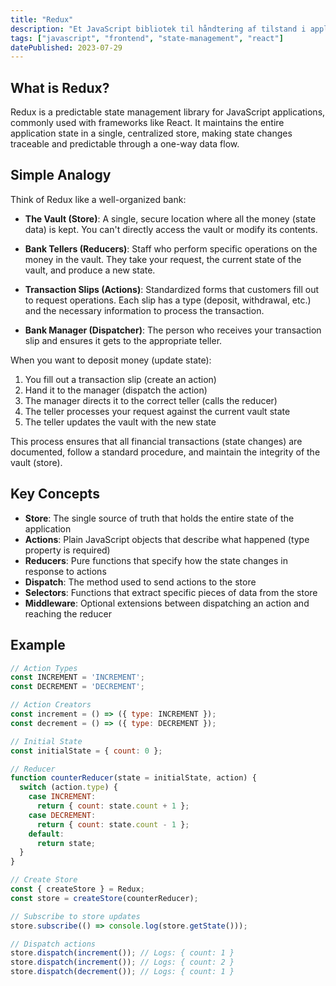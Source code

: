 ```yaml
---
title: "Redux"
description: "Et JavaScript bibliotek til håndtering af tilstand i applikationer med forudsigeligt dataflow og centraliseret state."
tags: ["javascript", "frontend", "state-management", "react"]
datePublished: 2023-07-29
---
```


## What is Redux?

Redux is a predictable state management library for JavaScript applications, commonly used with frameworks like React. It maintains the entire application state in a single, centralized store, making state changes traceable and predictable through a one-way data flow.

## Simple Analogy

Think of Redux like a well-organized bank:

- **The Vault (Store)**: A single, secure location where all the money (state data) is kept. You can't directly access the vault or modify its contents.

- **Bank Tellers (Reducers)**: Staff who perform specific operations on the money in the vault. They take your request, the current state of the vault, and produce a new state.

- **Transaction Slips (Actions)**: Standardized forms that customers fill out to request operations. Each slip has a type (deposit, withdrawal, etc.) and the necessary information to process the transaction.

- **Bank Manager (Dispatcher)**: The person who receives your transaction slip and ensures it gets to the appropriate teller.

When you want to deposit money (update state):
1. You fill out a transaction slip (create an action)
2. Hand it to the manager (dispatch the action)
3. The manager directs it to the correct teller (calls the reducer)
4. The teller processes your request against the current vault state
5. The teller updates the vault with the new state

This process ensures that all financial transactions (state changes) are documented, follow a standard procedure, and maintain the integrity of the vault (store).

## Key Concepts

- **Store**: The single source of truth that holds the entire state of the application
- **Actions**: Plain JavaScript objects that describe what happened (type property is required)
- **Reducers**: Pure functions that specify how the state changes in response to actions
- **Dispatch**: The method used to send actions to the store
- **Selectors**: Functions that extract specific pieces of data from the store
- **Middleware**: Optional extensions between dispatching an action and reaching the reducer

## Example

```javascript
// Action Types
const INCREMENT = 'INCREMENT';
const DECREMENT = 'DECREMENT';

// Action Creators
const increment = () => ({ type: INCREMENT });
const decrement = () => ({ type: DECREMENT });

// Initial State
const initialState = { count: 0 };

// Reducer
function counterReducer(state = initialState, action) {
  switch (action.type) {
    case INCREMENT:
      return { count: state.count + 1 };
    case DECREMENT:
      return { count: state.count - 1 };
    default:
      return state;
  }
}

// Create Store
const { createStore } = Redux;
const store = createStore(counterReducer);

// Subscribe to store updates
store.subscribe(() => console.log(store.getState()));

// Dispatch actions
store.dispatch(increment()); // Logs: { count: 1 }
store.dispatch(increment()); // Logs: { count: 2 }
store.dispatch(decrement()); // Logs: { count: 1 }
``` 